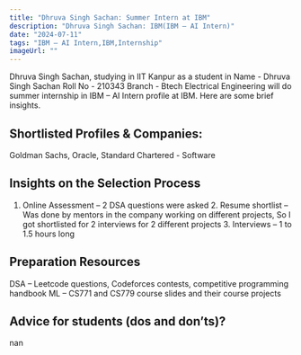 ```yaml
---
title: "Dhruva Singh Sachan: Summer Intern at IBM"
description: "Dhruva Singh Sachan: IBM(IBM – AI Intern)"
date: "2024-07-11"
tags: "IBM – AI Intern,IBM,Internship"
imageUrl: ""
---
```


Dhruva Singh Sachan, studying in IIT Kanpur as a  student in Name - Dhruva Singh Sachan Roll No - 210343 Branch - Btech Electrical Engineering will do
 summer internship in IBM – AI Intern profile at IBM. Here are some brief
insights.

## Shortlisted Profiles & Companies:
Goldman Sachs, Oracle, Standard Chartered - Software

## Insights on the Selection Process
1. Online Assessment – 2 DSA questions were asked 2. Resume shortlist – Was done by mentors in the company working on different projects, So I got shortlisted for 2 interviews for 2 different projects 3. Interviews – 1 to 1.5 hours long

##  Preparation Resources
DSA – Leetcode questions, Codeforces contests, competitive programming handbook ML – CS771 and CS779 course slides and their course projects

## Advice for students (dos and don’ts)? 
nan

